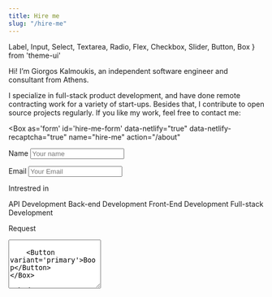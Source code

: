 ```yaml
---
title: Hire me
slug: "/hire-me"
---
```

  Label,
  Input,
  Select,
  Textarea,
  Radio,
  Flex,
  Checkbox,
  Slider,
  Button,
  Box
} from 'theme-ui'



Hi! I’m Giorgos Kalmoukis, an independent software engineer and consultant from Athens.

I specialize in full-stack product development, and have done remote contracting work for a variety of start-ups.
Besides that, I contribute to open source projects regularly. If you like my work, feel free to contact me:

<Box
  as='form'
  id='hire-me-form'
     data-netlify="true"
    data-netlify-recaptcha="true"
    name="hire-me"
    action="/about"
  >

  <Label htmlFor='name'>Name</Label>
  <Input
    name='name'
    id='name'
    placeholder='Your name'
    mb={4}
  />
  
  <Label htmlFor='email'>Email</Label>
  <Input
    name='email'
    id='email'
    placeholder='Your Email'
    type='email'
    mb={4}
  />

  <Label htmlFor='options' mb={1}>Intrestred in</Label>

  <Flex mb={5}>
    <Label>
      <Radio name='letter' value={1} /> API Development
    </Label>
    <Label>
      <Radio name='letter' value={2} /> Back-end Development
    </Label>
    <Label>
      <Radio name='letter' value={3} /> Front-End Development
    </Label>
    <Label>
      <Radio name='letter' value={4} /> Full-stack Development
    </Label>
  </Flex>
  
  <Label htmlFor='comment'>Request</Label>
  <Textarea
    name='comment'
    id='comment'
    rows='6'
    placeholder='Describe your project'
    mb={3}
  />
  
    <Button variant='primary'>Boop</Button>
</Box>
